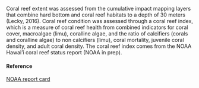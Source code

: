 Coral reef extent was assessed from the cumulative impact mapping layers that combine hard bottom and coral reef habitats to a depth of 30 meters (Lecky, 2016). Coral reef condition was assessed through a coral reef index, which is a measure of coral reef health from combined indicators for coral cover, macroalgae (limu), coralline algae, and the ratio of calcifiers (corals and coralline algae) to non calcifiers (limu), coral mortality, juvenile coral density, and adult coral density. The coral reef index comes from the NOAA Hawai'i coral reef status report (NOAA in prep).

#### Reference

[NOAA report card](in review)